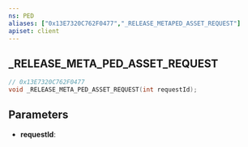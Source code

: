 ```yaml
---
ns: PED
aliases: ["0x13E7320C762F0477","_RELEASE_METAPED_ASSET_REQUEST"]
apiset: client
---
```

## _RELEASE_META_PED_ASSET_REQUEST

```c
// 0x13E7320C762F0477
void _RELEASE_META_PED_ASSET_REQUEST(int requestId);
```


## Parameters
* **requestId**:
